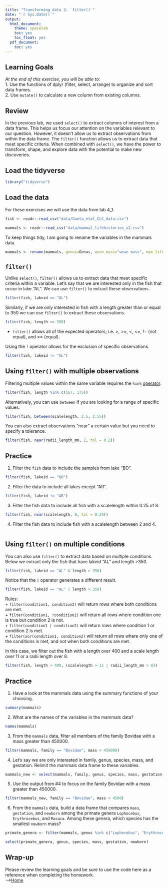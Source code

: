 ```yaml
---
title: "Transforming data 2: `filter()`"
date: "`r Sys.Date()`"
output:
  html_document:
    theme: spacelab
    toc: yes
    toc_float: yes
  pdf_document:
    toc: yes
---
```


## Learning Goals  
*At the end of this exercise, you will be able to:*    
1. Use the functions of dplyr (filter, select, arrange) to organize and sort data frames.  
2. Use `mutate()` to calculate a new column from existing columns.  

## Review  
In the previous lab, we used `select()` to extract columns of interest from a data frame. This helps us focus our attention on the variables relevant to our question. However, it doesn't allow us to extract observations from within the data frame. The `filter()` function allows us to extract data that meet specific criteria. When combined with `select()`, we have the power to transform, shape, and explore data with the potential to make new discoveries.  

## Load the tidyverse
```r
library("tidyverse")
```

## Load the data
For these exercises we will use the data from lab 4_1.  
```r
fish <- readr::read_csv("data/Gaeta_etal_CLC_data.csv")
```

```r
mammals <- readr::read_csv("data/mammal_lifehistories_v2.csv")
```

To keep things tidy, I am going to rename the variables in the mammals data.  
```r
mammals <- rename(mammals, genus=Genus, wean_mass="wean mass", max_life="max. life", litter_size="litter size", litters_per_year="litters/year")
```

## `filter()`
Unlike `select()`, `filter()` allows us to extract data that meet specific criteria within a variable. Let's say that we are interested only in the fish that occur in lake "AL". We can use `filter()` to extract these observations.  
```r
filter(fish, lakeid == "AL")
```

Similarly, if we are only interested in fish with a length greater than or equal to 350 we can use `filter()` to extract these observations.  
```r
filter(fish, length >= 350)
```

+ `filter()` allows all of the expected operators; i.e. >, >=, <, <=, != (not equal), and == (equal).  

Using the `!` operator allows for the exclusion of specific observations.
```r
filter(fish, lakeid != "AL")
```

## Using `filter()` with multiple observations  
Filtering multiple values within the same variable requires the `%in%` [operator](https://www.tutorialspoint.com/r/r_operators.htm).    
```r
filter(fish, length %in% c(167, 175))
```

Alternatively, you can use `between` if you are looking for a range of specific values.  
```r
filter(fish, between(scalelength, 2.5, 2.55))
```

You can also extract observations "near" a certain value but you need to specify a tolerance.  
```r
filter(fish, near(radii_length_mm, 2, tol = 0.2))
```

## Practice
1. Filter the `fish` data to include the samples from lake "BO".
```r
filter(fish, lakeid == "BO")
```

2. Filter the data to include all lakes except "AR".
```r
filter(fish, lakeid != "AR")
```

3. Filter the fish data to include all fish with a scalelength within 0.25 of 8.
```r
filter(fish, near(scalelength, 8, tol = 0.25))
```

4. Filter the fish data to include fish with a scalelength between 2 and 4.
```r

```

## Using `filter()` on multiple conditions
You can also use `filter()` to extract data based on multiple conditions. Below we extract only the fish that have lakeid "AL" and length >350.
```r
filter(fish, lakeid == "AL" & length > 350)
```

Notice that the `|` operator generates a different result.
```r
filter(fish, lakeid == "AL" | length > 350)
```

Rules:  
+ `filter(condition1, condition2)` will return rows where both conditions are met.  
+ `filter(condition1, !condition2)` will return all rows where condition one is true but condition 2 is not.  
+ `filter(condition1 | condition2)` will return rows where condition 1 or condition 2 is met.  
+ `filter(xor(condition1, condition2)` will return all rows where only one of the conditions is met, and not when both conditions are met.  

In this case, we filter out the fish with a length over 400 and a scale length over 11 or a radii length over 8.
```r
filter(fish, length > 400, (scalelength > 11 | radii_length_mm > 8))
```

## Practice  
1. Have a look at the mammals data using the summary functions of your choosing.    
```r
summary(mammals)
```

2. What are the names of the variables in the mammals data?  
```r
names(mammals)
```

3.  From the `mammals` data, filter all members of the family Bovidae with a mass greater than 450000.
```r
filter(mammals, family == "Bovidae", mass > 450000)
```

4. Let's say we are only interested in family, genus, species, mass, and gestation. Relimit the mammals data frame to these variables.  
```r
mammals_new <- select(mammals, family, genus, species, mass, gestation)
```

5. Use the output from #4 to focus on the family Bovidae with a mass greater than 450000.
```r
filter(mammals_new, family == "Bovidae", mass > 4500)
```

6. From the `mammals` data, build a data frame that compares `mass`, `gestation`, and `newborn` among the primate genera `Lophocebus`, `Erythrocebus`, and `Macaca`. Among these genera, which species has the smallest `newborn` mass?
```r
primate_genera <- filter(mammals, genus %in% c("Lophocebus", "Erythrocebus", "Macaca"))
```

```r
select(primate_genera, genus, species, mass, gestation, newborn)
```

## Wrap-up  

Please review the learning goals and be sure to use the code here as a reference when completing the homework.  
-->[Home](https://jmledford3115.github.io/datascibiol/)